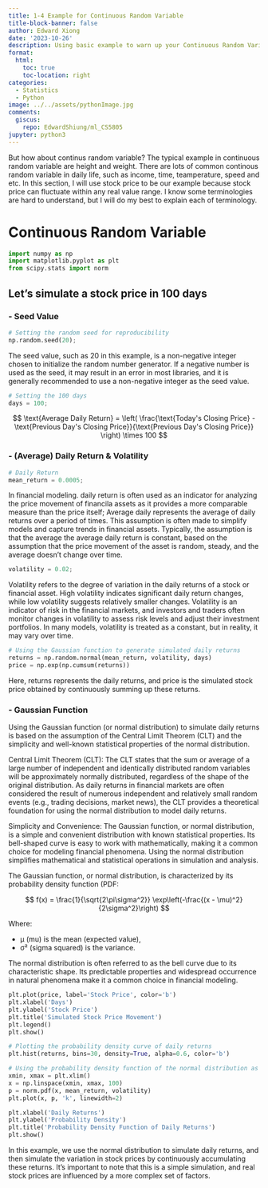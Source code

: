 ```yaml
---
title: 1-4 Example for Continuous Random Variable
title-block-banner: false
author: Edward Xiong
date: '2023-10-26'
description: Using basic example to warn up your Continuous Random Variable
format:
  html:
    toc: true
    toc-location: right
categories:
  - Statistics
  - Python
image: ../../assets/pythonImage.jpg
comments:
  giscus:
    repo: EdwardShiung/ml_CS5805
jupyter: python3
---
```


But how about continus random variable? The typical example in continuous random variable are height and weight. There are lots of common continous random variable in daily life, such as income, time, teamperature, speed and etc. In this section, I will use stock price to be our example because stock price can fluctuate within any real value range. I know some terminologies are hard to understand, but I will do my best to explain each of terminology.

# Continuous Random Variable

```python
import numpy as np
import matplotlib.pyplot as plt
from scipy.stats import norm
```

## Let's simulate a stock price in 100 days

### - Seed Value

```python
# Setting the random seed for reproducibility
np.random.seed(20);
```

The seed value, such as 20 in this example, is a non-negative integer chosen to initialize the random number generator. If a negative number is used as the seed, it may result in an error in most libraries, and it is generally recommended to use a non-negative integer as the seed value.

```python
# Setting the 100 days
days = 100;
```

$$
\text{Average Daily Return} = \left( \frac{\text{Today's Closing Price} - \text{Previous Day's Closing Price}}{\text{Previous Day's Closing Price}} \right) \times 100
$$

### - (Average) Daily Return & Volatility

```python
# Daily Return
mean_return = 0.0005;
```

In financial modeling. daily return is often used as an indicator for analyzing the price movement of financila assets as it provides a more comparable measure than the price itself; Average daily represents the average of daily returns over a period of times. This assumption is often made to simplify models and capture trends in financial assets. Typically, the assumption is that the average the average daily return is constant, based on the assumption that the price movement of the asset is random, steady, and the average doesn't change over time.

```python
volatility = 0.02;
```

Volatility refers to the degree of variation in the daily returns of a stock or financial asset. High volatility indicates significant daily return changes, while low volatility suggests relatively smaller changes. Volatility is an indicator of risk in the financial markets, and investors and traders often monitor changes in volatility to assess risk levels and adjust their investment portfolios. In many models, volatility is treated as a constant, but in reality, it may vary over time.

```python
# Using the Gaussian function to generate simulated daily returns
returns = np.random.normal(mean_return, volatility, days)
price = np.exp(np.cumsum(returns))
```

Here, returns represents the daily returns, and price is the simulated stock price obtained by continuously summing up these returns.

### - Gaussian Function

Using the Gaussian function (or normal distribution) to simulate daily returns is based on the assumption of the Central Limit Theorem (CLT) and the simplicity and well-known statistical properties of the normal distribution.

Central Limit Theorem (CLT): The CLT states that the sum or average of a large number of independent and identically distributed random variables will be approximately normally distributed, regardless of the shape of the original distribution. As daily returns in financial markets are often considered the result of numerous independent and relatively small random events (e.g., trading decisions, market news), the CLT provides a theoretical foundation for using the normal distribution to model daily returns.

Simplicity and Convenience: The Gaussian function, or normal distribution, is a simple and convenient distribution with known statistical properties. Its bell-shaped curve is easy to work with mathematically, making it a common choice for modeling financial phenomena. Using the normal distribution simplifies mathematical and statistical operations in simulation and analysis.

The Gaussian function, or normal distribution, is characterized by its probability density function (PDF:

$$
f(x) = \frac{1}{\sqrt{2\pi\sigma^2}} \exp\left(-\frac{(x - \mu)^2}{2\sigma^2}\right)
$$

Where:

- μ (mu) is the mean (expected value),
- σ² (sigma squared) is the variance.

The normal distribution is often referred to as the bell curve due to its characteristic shape. Its predictable properties and widespread occurrence in natural phenomena make it a common choice in financial modeling.

```python
plt.plot(price, label='Stock Price', color='b')
plt.xlabel('Days')
plt.ylabel('Stock Price')
plt.title('Simulated Stock Price Movement')
plt.legend()
plt.show()
```

```python
# Plotting the probability density curve of daily returns
plt.hist(returns, bins=30, density=True, alpha=0.6, color='b')

# Using the probability density function of the normal distribution as a reference
xmin, xmax = plt.xlim()
x = np.linspace(xmin, xmax, 100)
p = norm.pdf(x, mean_return, volatility)
plt.plot(x, p, 'k', linewidth=2)

plt.xlabel('Daily Returns')
plt.ylabel('Probability Density')
plt.title('Probability Density Function of Daily Returns')
plt.show()
```

In this example, we use the normal distribution to simulate daily returns, and then simulate the variation in stock prices by continuously accumulating these returns. It's important to note that this is a simple simulation, and real stock prices are influenced by a more complex set of factors.
